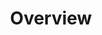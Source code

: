 ---
title: 'Overview'
description: 'Here you will find a general overview of how to get started with the Phylax Monitor'
---